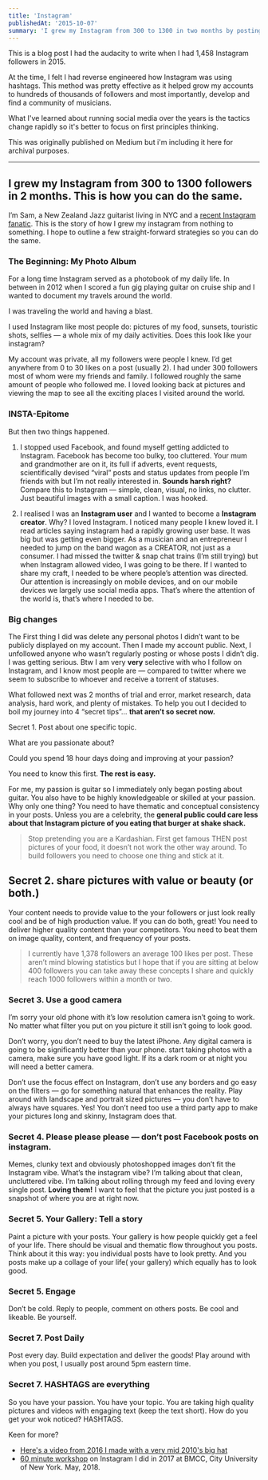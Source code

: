 ```yaml
---
title: 'Instagram'
publishedAt: '2015-10-07'
summary: 'I grew my Instagram from 300 to 1300 in two months by posting good content and using smart hashtags. In this story I'll share a few thoughts I have on how to use tags to grow your following, hopefully you can put them into use.'
---
```


This is a blog post I had the audacity to write when I had 1,458 Instagram followers in 2015.

At the time, I felt I had reverse engineered how Instagram was using hashtags. This method was pretty effective as it helped grow my accounts to hundreds of thousands of followers and most importantly, develop and find a community of musicians.

What I've learned about running social media over the years is the tactics change rapidly so it's better to focus on first principles thinking.

This was originally published on Medium but i'm including it here for archival purposes.

---

## I grew my Instagram from 300 to 1300 followers in 2 months. This is how you can do the same.

I’m Sam, a New Zealand Jazz guitarist living in NYC and a [recent Instagram fanatic](https://instagram.com/pickupjazz/). This is the story of how I grew my instagram from nothing to something. I hope to outline a few straight-forward strategies so you can do the same.

### The Beginning: My Photo Album

For a long time Instagram served as a photobook of my daily life. In between in 2012 when I scored a fun gig playing guitar on cruise ship and I wanted to document my travels around the world.

I was traveling the world and having a blast.

I used Instagram like most people do: pictures of my food, sunsets, touristic shots, selfies — a whole mix of my daily activities. Does this look like your instagram?

My account was private, all my followers were people I knew. I’d get anywhere from 0 to 30 likes on a post (usually 2). I had under 300 followers most of whom were my friends and family. I followed roughly the same amount of people who followed me. I loved looking back at pictures and viewing the map to see all the exciting places I visited around the world.

### INSTA-Epitome

But then two things happened.

1.  I stopped used Facebook, and found myself getting addicted to Instagram. Facebook has become too bulky, too cluttered. Your mum and grandmother are on it, its full if adverts, event requests, scientifically devised “viral” posts and status updates from people I’m friends with but I’m not really interested in. **Sounds harsh right?** Compare this to Instagram — simple, clean, visual, no links, no clutter. Just beautiful images with a small caption. I was hooked.

2.  I realised I was an **Instagram user** and I wanted to become a **Instagram creator**. Why? I loved Instagram. I noticed many people I knew loved it. I read articles saying instagram had a rapidly growing user base. It was big but was getting even bigger. As a musician and an entrepreneur I needed to jump on the band wagon as a CREATOR, not just as a consumer. I had missed the twitter & snap chat trains (I’m still trying) but when Instagram allowed video, I was going to be there. If I wanted to share my craft, I needed to be where people’s attention was directed. Our attention is increasingly on mobile devices, and on our mobile devices we largely use social media apps. That’s where the attention of the world is, that’s where I needed to be.

### Big changes

The First thing I did was delete any personal photos I didn’t want to be publicly displayed on my account. Then I made my account public. Next, I unfollowed anyone who wasn’t regularly posting or whose posts I didn’t dig. I was getting serious. Btw I am very **very** selective with who I follow on Instagram, and I know most people are — compared to twitter where we seem to subscribe to whoever and receive a torrent of statuses.

What followed next was 2 months of trial and error, market research, data analysis, hard work, and plenty of mistakes. To help you out I decided to boil my journey into 4 “secret tips”… **that aren’t so secret now.**

Secret 1. Post about one specific topic.

What are you passionate about?

Could you spend 18 hour days doing and improving at your passion?

You need to know this first. **The rest is easy.**

For me, my passion is guitar so I immediately only began posting about guitar. You also have to be highly knowledgeable or skilled at your passion. Why only one thing? You need to have thematic and conceptual consistency in your posts. Unless you are a celebrity, the **general public could care less about that Instagram picture of you eating that burger at shake shack.**

> Stop pretending you are a Kardashian. First get famous THEN post pictures of your food, it doesn’t not work the other way around. To build followers you need to choose one thing and stick at it.

## Secret 2. share pictures with value or beauty (or both.)

Your content needs to provide value to the your followers or just look really cool and be of high production value. If you can do both, great! You need to deliver higher quality content than your competitors. You need to beat them on image quality, content, and frequency of your posts.

> I currently have 1,378 followers an average 100 likes per post. These aren’t mind blowing statistics but I hope that if you are sitting at below 400 followers you can take away these concepts I share and quickly reach 1000 followers within a month or two.

### Secret 3. Use a good camera

I’m sorry your old phone with it’s low resolution camera isn’t going to work. No matter what filter you put on you picture it still isn’t going to look good.

Don’t worry, you don’t need to buy the latest iPhone. Any digital camera is going to be significantly better than your phone. start taking photos with a camera, make sure you have good light. If its a dark room or at night you will need a better camera.

Don’t use the focus effect on Instagram, don’t use any borders and go easy on the filters — go for something natural that enhances the reality. Play around with landscape and portrait sized pictures — you don’t have to always have squares. Yes! You don’t need too use a third party app to make your pictures long and skinny, Instagram does that.

### Secret 4. Please please please — don’t post Facebook posts on instagram.

Memes, clunky text and obviously photoshopped images don’t fit the Instagram vibe. What’s the instagram vibe? I’m talking about that clean, uncluttered vibe. I’m talking about rolling through my feed and loving every single post. **Loving them!** I want to feel that the picture you just posted is a snapshot of where you are at right now.

### Secret 5. Your Gallery: Tell a story

Paint a picture with your posts. Your gallery is how people quickly get a feel of your life. There should be visual and thematic flow throughout you posts. Think about it this way: you individual posts have to look pretty. And you posts make up a collage of your life( your gallery) which equally has to look good.

### Secret 5. Engage

Don’t be cold. Reply to people, comment on others posts. Be cool and likeable. Be yourself.

### Secret 7. Post Daily

Post every day. Build expectation and deliver the goods! Play around with when you post, I usually post around 5pm eastern time.

### Secret 7. HASHTAGS are everything

So you have your passion. You have your topic. You are taking high quality pictures and videos with engaging text (keep the text short). How do you get your wok noticed? HASHTAGS.

Keen for more?

- [Here's a video from 2016 I made with a very mid 2010's big hat](https://www.youtube.com/watch?v=7Wz8Jkbg1KM)
- [60 minute workshop](https://youtu.be/pa-d8SxQ2js?si=UL_7qSK2DmWSo7aG) on Instagram I did in 2017 at BMCC, City University of New York. May, 2018.
